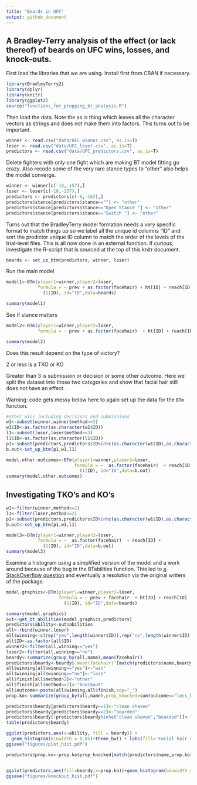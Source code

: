 ```yaml
---
title: "Beards in UFC"
output: github_document
---
```

## A Bradley-Terry analysis of the effect (or lack thereof) of beards on UFC wins, losses, and knock-outs.

First load the libraries that we are using. Install first from CRAN if necessary.  
```r
library(BradleyTerry2)
library(dplyr)
library(knitr)
library(ggplot2)
source("functions_for_prepping_bt_analysis.R")
```
Then load the data.  Note the as.is thing which leaves all the character vectors as strings and does not make them into factors.  This turns out to be important.  

```r
winner <- read.csv("data/UFC_winner.csv", as.is=T)
loser <- read.csv("data/UFC_loser.csv", as.is=T)
predictors <- read.csv("data/UFC_predictors.csv", as.is=T)
```

Delete fighters with only one fight which are making BT model fitting go crazy.  Also recode some of the very rare stance types to "other" also helps the model converge.

```r
winner <- winner[c(-18,-157),]
loser <- loser[c(-18,-157),]
predictors <- predictors[c(-6,-162),]
predictors$stance[predictors$stance==""] <- "other"
predictors$stance[predictors$stance=="Open Stance "] <- "other"
predictors$stance[predictors$stance=="Switch "] <- "other"
```

Turns out that the BradleyTerry model formation needs a very specific format to match things up so we label all the unique id columns "ID" and sort the predictor unique ID column to match the order of the levels of the trial-level files.  This is all now done in an external function.  If curious, investigate the R-script that is sourced at the top of this knitr document.  

```r
beards <- set_up_btm(predictors, winner, loser)
```

Run the main model

```r
model1<-BTm(player1=winner,player2=loser,
            formula = ~ prev + as.factor(facehair) + ht[ID] + reach[ID] +   
              (1|ID), id="ID",data=beards)

summary(model1)
```

See if stance matters

```r

model2<-BTm(player1=winner,player2=loser,
            formula = ~ prev + as.factor(facehair)  + ht[ID] + reach[ID] + stance[ID] + (1|ID), id="ID",data=beards)

summary(model2)
```


Does this result depend on the type of victory? 

2 or less is a TKO or KO

Greater than 3 is submission or decision or some other outcome.  Here we split the dataset into those two categories and show that facial hair still does not have an effect.

Warning: code gets messy below here to again set up the data for the `BTm` function.    

```r
#other wins including decisions and submissions
w1<-subset(winner,winner$method>=3)
w1$ID<-as.factor(as.character(w1$ID))
l1<-subset(loser,loser$method>=3)
l1$ID<-as.factor(as.character(l1$ID))
p1<-subset(predictors,predictors$ID%in%c(as.character(w1$ID),as.character(l1$ID)))
b.out<-set_up_btm(p1,w1,l1)

model.other.outcomes<-BTm(player1=winner,player2=loser,
                          formula = ~  as.factor(facehair)  + reach[ID] + 
                            (1|ID), id="ID",data=b.out)
summary(model.other.outcomes)

```

## Investigating TKO's and KO's

```R
w1<-filter(winner,method<=2)
l1<-filter(loser,method<=2)
p1<-subset(predictors,predictors$ID%in%c(as.character(w1$ID),as.character(l1$ID)))
b.out<-set_up_btm(p1,w1,l1)

model3<-BTm(player1=winner,player2=loser,
            formula = ~  as.factor(facehair)  + reach[ID] + 
              (1|ID), id="ID",data=b.out)
summary(model3)
```

Examine a histogram using a simplified version of the model and a work around because of the bug in the BTabilities function.  This led to [a StackOverflow question](https://stackoverflow.com/questions/30253178/calculate-bradleyterry-ability-rankings) and eventually a resolution via the original writers of the package.  

```R

model.graphics<-BTm(player1=winner,player2=loser,
                    formula = ~ prev + facehair  + ht[ID] + reach[ID]  +
                      (1|ID), id="ID",data=beards)

summary(model.graphics)
out<-get_bt_abilities(model.graphics,predictors)
predictors$ability<-out$abilities
all<-rbind(winner,loser)
all$winning<-c(rep("yes",length(winner$ID)),rep("no",length(winner$ID)))
all$ID<-as.factor(all$ID)
winner2<-filter(all,winning=="yes")
loser2<-filter(all,winning=="no")
beardy<-summarize(group_by(all,name),mean(facehair))
predictors$beardy<-beardy$`mean(facehair)`[match(predictors$name,beardy$name)]
all$winning[all$winning=="yes"]<-"win"
all$winning[all$winning=="no"]<-"loss"
all$finish[all$method>2]<-"other"
all$finish[all$method<=2]<-"knockout"
all$outcome<-paste(all$winning,all$finish,sep="_")
prop.ko<-summarize(group_by(all,name),prop_knocked=sum(outcome=="loss_knockout")/length(finish))

predictors$beardy[predictors$beardy==1]<-"clean shaven"
predictors$beardy[predictors$beardy==2]<-"bearded"
predictors$beardy[!predictors$beardy%in%c("clean shaven","bearded")]<-"variable or other"
table(predictors$beardy)

ggplot(predictors,aes(x=ability, fill = beardy)) +
  geom_histogram(binwidth = 0.05)+theme_bw() + labs(fill='Facial hair status') 
ggsave("figures/plot_hist.pdf")

predictors$prop.ko<-prop.ko$prop_knocked[match(predictors$name,prop.ko$name)]


ggplot(predictors,aes(fill=beardy,x=prop.ko))+geom_histogram(binwidth = 0.02)+xlab("Proportion of fights lost by KO or TKO")+ylab("Number of fighters")+theme_bw() + labs(fill="Facial hair status") 
ggsave("figures/knockout_hist.pdf")

```





